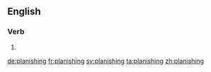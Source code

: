 ==English==

===Verb===
{{head|en}}

# {{present participle of|planish|lang=en}}

[[de:planishing]]
[[fr:planishing]]
[[sv:planishing]]
[[ta:planishing]]
[[zh:planishing]]